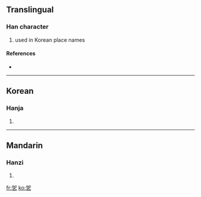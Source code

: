 ==Translingual==

===Han character===
{{Han char|rn=5|rad=乙|as=05|sn=6|four=|canj=大口弓 (KRN)}}

# used in Korean place names

====References====
* {{Han ref|kx=0084.141|dkj=00185|dj=0171.160|hdz=10053.111|uh=4E6B|ud=20075}}

----

==Korean==

===Hanja===
{{ko-hanja|hangeul=갈|rv=gal|mr=kal}}

# {{defn|Korean}}

----

==Mandarin==

===Hanzi===
{{cmn-hanzi|pin=[[jiā]] ([[jia1]])|wg=chia<sup>1</sup>}}

# {{defn|Mandarin}}

[[fr:乫]]
[[ko:乫]]
